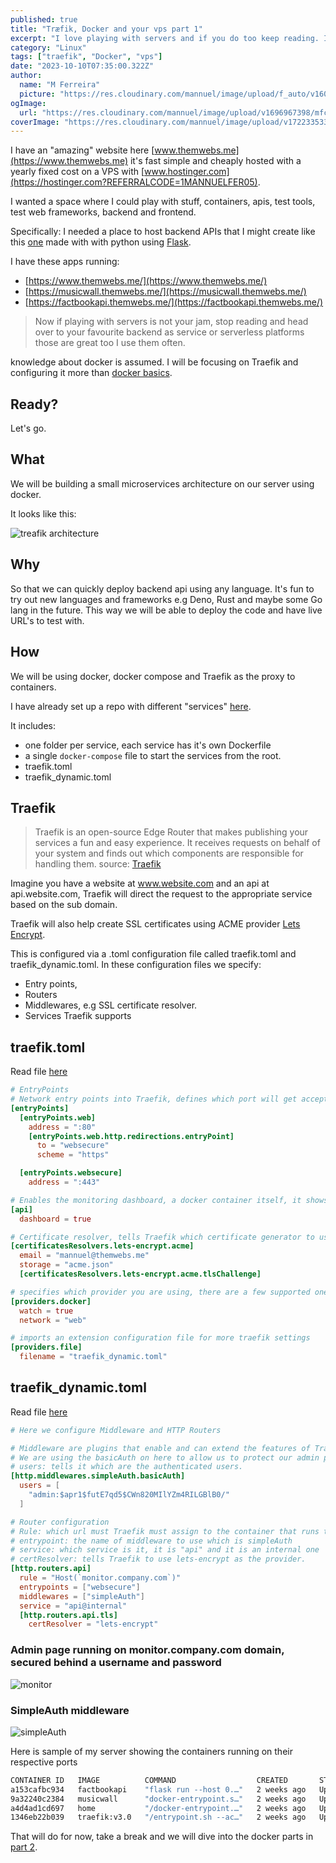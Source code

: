 ```yaml
---
published: true
title: "Træfik, Docker and your vps part 1"
excerpt: "I love playing with servers and if you do too keep reading. I will show you how to setup a Traefik proxy and docker environment on your VPS."
category: "Linux"
tags: ["traefik", "Docker", "vps"]
date: "2023-10-10T07:35:00.322Z"
author:
  name: "M Ferreira"
  picture: "https://res.cloudinary.com/mannuel/image/upload/f_auto/v1604067445/images/mee.jpg"
ogImage:
  url: "https://res.cloudinary.com/mannuel/image/upload/v1696967398/mfcom/traefik-docker.png"
coverImage: "https://res.cloudinary.com/mannuel/image/upload/v1722335339/mfcom/traefik-docker.png"
---
```


I have an "amazing" website here [www.themwebs.me](https://www.themwebs.me) it's fast simple and cheaply hosted with a yearly fixed cost on a VPS with [www.hostinger.com](https://hostinger.com?REFERRALCODE=1MANNUELFER05).

I wanted a space where I could play with stuff, containers, apis, test tools, test web frameworks, backend and frontend.

Specifically: I needed a place to host backend APIs that I might create like this [one](https://factbookapi.themwebs.me/population-levels) made with with python using [Flask](https://flask.palletsprojects.com).

I have these apps running:

- [https://www.themwebs.me/](https://www.themwebs.me/)
- [https://musicwall.themwebs.me/](https://musicwall.themwebs.me/)
- [https://factbookapi.themwebs.me/](https://factbookapi.themwebs.me/)

> Now if playing with servers is not your jam, stop reading and head over to your favourite backend as service or serverless platforms those are great too I use them often.

knowledge about docker is assumed. I will be focusing on Traefik and configuring it more than [docker basics](https://www.docker.com/101-tutorial).

## Ready?

Let's go.

## What

We will be building a small microservices architecture on our server using docker.

It looks like this:

![treafik architecture](https://res.cloudinary.com/mannuel/image/upload/v1698482073/mfcom/treafik-flow.png)

## Why

So that we can quickly deploy backend api using any language. It's fun to try out new languages and frameworks e.g Deno, Rust and maybe some Go lang in the future. This way we will be able to deploy the code and have live URL's to test with.

## How

We will be using docker, docker compose and Traefik as the proxy to containers.

I have already set up a repo with different "services" [here](https://github.com/mannuelf/them-webs-vps).

It includes:

- one folder per service, each service has it's own Dockerfile
- a single `docker-compose` file to start the services from the root.
- traefik.toml
- traefik_dynamic.toml

## Traefik

> Traefik is an open-source Edge Router that makes publishing your services a fun and easy experience. It receives requests on behalf of your system and finds out which components are responsible for handling them.
> source: [Traefik](https://doc.traefik.io/traefik)

Imagine you have a website at www.website.com and an api at api.website.com, Traefik will direct the request to the appropriate service based on the sub domain.

Traefik will also help create SSL certificates using ACME provider [Lets Encrypt](https://letsencrypt.org/).

This is configured via a .toml configuration file called traefik.toml and traefik_dynamic.toml. In these configuration files we specify:

- Entry points,
- Routers
- Middlewares, e.g SSL certificate resolver.
- Services Traefik supports

## traefik.toml

Read file [here](https://github.com/mannuelf/them-webs-vps/blob/main/traefik.toml)

```toml
# EntryPoints
# Network entry points into Traefik, defines which port will get accept traffick on either TCP or UDP
[entryPoints]
  [entryPoints.web]
    address = ":80"
    [entryPoints.web.http.redirections.entryPoint]
      to = "websecure"
      scheme = "https"

  [entryPoints.websecure]
    address = ":443"

# Enables the monitoring dashboard, a docker container itself, it shows you an overview of all your running containers (services)
[api]
  dashboard = true

# Certificate resolver, tells Traefik which certificate generator to use and configures the admin email.
[certificatesResolvers.lets-encrypt.acme]
  email = "mannuel@themwebs.me"
  storage = "acme.json"
  [certificatesResolvers.lets-encrypt.acme.tlsChallenge]

# specifies which provider you are using, there are a few supported ones (Kubernetes, Marathon, Rancher)
[providers.docker]
  watch = true
  network = "web"

# imports an extension configuration file for more traefik settings
[providers.file]
  filename = "traefik_dynamic.toml"
```

## traefik_dynamic.toml

Read file [here](https://github.com/mannuelf/them-webs-vps/blob/main/traefik_dynamic.toml)

```toml
# Here we configure Middleware and HTTP Routers

# Middleware are plugins that enable and can extend the features of Traefik
# We are using the basicAuth on here to allow us to protect our admin portal website that shows our running containters
# users: tells it which are the authenticated users.
[http.middlewares.simpleAuth.basicAuth]
  users = [
    "admin:$apr1$futE7qd5$CWn820MIlYZm4RILGBlB0/"
  ]

# Router configuration
# Rule: which url must Traefik must assign to the container that runs the web portal site, so entering https://monitor.company.com will load the admin site.
# entrypoint: the name of middleware to use which is simpleAuth
# service: which service is it, it is "api" and it is an internal one
# certResolver: tells Traefik to use lets-encrypt as the provider.
[http.routers.api]
  rule = "Host(`monitor.company.com`)"
  entrypoints = ["websecure"]
  middlewares = ["simpleAuth"]
  service = "api@internal"
  [http.routers.api.tls]
    certResolver = "lets-encrypt"
```

### Admin page running on monitor.company.com domain, secured behind a username and password

![monitor](https://res.cloudinary.com/mannuel/image/upload/v1698484441/mfcom/monitor.themwebs.me_dashboard_.png)

### SimpleAuth middleware

![simpleAuth](https://res.cloudinary.com/mannuel/image/upload/v1698484440/mfcom/monitor.themwebs.me_dashboard__1.png)

Here is sample of my server showing the containers running on their respective ports

```bash
CONTAINER ID   IMAGE          COMMAND                  CREATED       STATUS       PORTS                                                                      NAMES
a153cafbc934   factbookapi    "flask run --host 0.…"   2 weeks ago   Up 2 weeks   5000/tcp                                                                   factbookapi-service
9a32240c2384   musicwall      "docker-entrypoint.s…"   2 weeks ago   Up 2 weeks   3000/tcp                                                                   musicwall-service
a4d4ad1cd697   home           "/docker-entrypoint.…"   2 weeks ago   Up 2 weeks   80/tcp                                                                     home-service
1346eb22b039   traefik:v3.0   "/entrypoint.sh --ac…"   2 weeks ago   Up 2 weeks   0.0.0.0:80->80/tcp, :::80->80/tcp, 0.0.0.0:443->443/tcp, :::443->443/tcp   traefik

```

That will do for now, take a break and we will dive into the docker parts in [part 2](https://mannuelferreira.com/posts/traefik-docker-and-vps-part-2).

